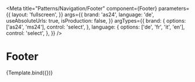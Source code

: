 

<Meta
  title="Patterns/Navigation/Footer"
  component={Footer}
  parameters={{
    layout: 'fullscreen',
  }}
  args={{
    brand: 'as24',
    language: 'de',
    useAbsoluteUrls: true,
    isProduction: false,
  }}
  argTypes={{
    brand: {
      options: ['as24', 'ms24'],
      control: 'select',
    },
    language: {
      options: ['de', 'fr', 'it', 'en'],
      control: 'select',
    },
  }}
/>


# Footer

<Canvas>
  <Story name="Footer">{Template.bind({})}</Story>
</Canvas>

